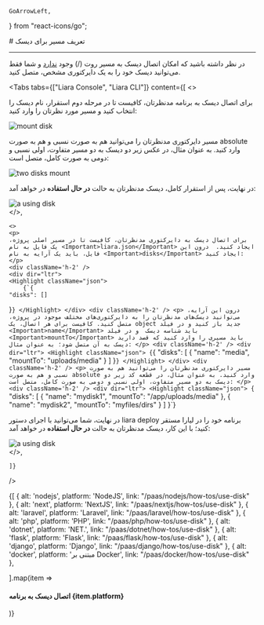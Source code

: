     GoArrowLeft,
} from "react-icons/go";


<Layout>
<Head>
<title>مستندات تعریف مسیر برای دیسک‌ - لیارا</title>

<meta property="og:title" content="مستندات خدمات رایانش ابری لیارا" />
<meta property="og:description" content="مستندات مربوط به نحوه تعریف مسیر برای یک دیسک در لیارا"  />
</Head>
# تعریف مسیر برای دیسک

<hr className="mb-2" />

<Alert variant="info">
<p>
در نظر داشته باشید که امکان اتصال دیسک به مسیر روت (<Important>/</Important>) وجود <u>ندارد</u> و شما فقط می‌توانید دیسک خود را به یک دایرکتوری مشخص، متصل کنید. 
</p>
</Alert>


<Tabs 
    tabs={["Liara Console", "Liara CLI"]} 
    content={[
    <>
    <p>
        برای اتصال دیسک به برنامه مدنظرتان، کافیست تا در مرحله دوم استقرار، نام دیسک را انتخاب کنید و مسیر مورد نظرتان را وارد کنید:
    </p>
    <div className="h-4" />
    <img src="https://media.liara.ir/docs/step-2-mount-disk.png" alt="mount disk"/>
    <div className="h-4" />
    <p>
    مسیر دایرکتوری مدنظرتان را می‌توانید هم به صورت نسبی و هم به صورت absolute وارد کنید. به عنوان مثال، در عکس زیر دو دیسک به دو مسیر متفاوت، اولی نسبی و دومی به صورت کامل، متصل است:
    </p>
    <div className="h-4" />
    <img src="https://media.liara.ir/docs/two-disks-console.png" alt="two disks mount"/>
    <div className="h-4" />
    <p>
    در نهایت، پس از استقرار کامل، دیسک مدنظرتان به حالت <b>در حال استفاده</b> در خواهد آمد:
    </p>
    <div className="h-4" />
    <img src="https://media.liara.ir/docs/a-using-disk.png" alt="a using disk"/>
    <div className="h-4" />
    </>,
    
    <>
    <p>
    برای اتصال دیسک به دایرکتوری مدنظرتان، کافیست تا در مسیر اصلی پروژه، یک فایل به نام <Important>liara.json</Important> ایجاد کنید.  درون این فایل، باید یک آرایه به نام <Important>disks</Important> ایجاد کنید:
    </p>
    <div className='h-2' />
    <div dir="ltr">
    <Highlight className="json">
        {`{
    "disks": []
}`}
    </Highlight>
    </div>
    <div className='h-2' />
    <p>
    درون این آرایه، می‌توانید دیسک‌های مدنظرتان را به دایرکتوری‌های مختلف موجود در پروژه، متصل کنید. کافیست برای هر اتصال، یک object جدید باز کنید و در فیلد <Important>name</Important> باید شناسه دیسک  و در فیلد <Important>mountTo</Important> باید مسیری را وارد کنید که قصد دارید دیسک به آن متصل شود؛ به عنوان مثال:
    </p>
    <div className='h-2' />
    <div dir="ltr">
    <Highlight className="json">
        {`{
    "disks": [
        {
            "name": "media",
            "mountTo": "uploads/media"
        }
    ]
}`}
    </Highlight>
    </div>
    <div className='h-2' />
    <p>
    مسیر دایرکتوری مدنظرتان را می‌توانید هم به صورت نسبی و هم به صورت absolute وارد کنید. به عنوان مثال، در قطعه کد زیر دو دیسک به دو مسیر متفاوت، اولی نسبی و دومی به صورت کامل، متصل است:
    </p>
    <div className='h-2' />
    <div dir="ltr">
    <Highlight className="json">
        {`    "disks": [
        {
            "name": "mydisk1",
            "mountTo": "/app/uploads/media"
        },
        {
            "name": "mydisk2",
            "mountTo": "myfiles/dirs"
        }
    ]
}`}
    </Highlight>
    </div>
    <div className='h-2' />
    <p>
    در نهایت، شما می‌توانید با اجرای دستور <Important>liara deploy</Important> برنامه خود را در لیارا مستقر کنید؛ با این کار، دیسک مدنظرتان به حالت <b>در حال استفاده</b> در خواهد آمد:
    </p>
    <div className="h-4" />
    <img src="https://media.liara.ir/docs/a-using-disk.png" alt="a using disk"/>
    <div className="h-4" />
    </>,

    ]} 
/>
<Section id="see-also" title="همچنین بخوانید:" />
<div className="grid md:grid-cols-2 gap-4">
            {[
    { alt: 'nodejs', platform: 'NodeJS', link: "/paas/nodejs/how-tos/use-disk" },
    { alt: 'next', platform: 'NextJS', link: "/paas/nextjs/how-tos/use-disk" },
    { alt: 'laravel', platform: 'Laravel', link: "/paas/laravel/how-tos/use-disk" },
    { alt: 'php', platform: 'PHP', link: "/paas/php/how-tos/use-disk" },
    { alt: 'dotnet', platform: 'NET.', link: "/paas/dotnet/how-tos/use-disk" },
    { alt: 'flask', platform: 'Flask', link: "/paas/flask/how-tos/use-disk" },
    { alt: 'django', platform: 'Django', link: "/paas/django/how-tos/use-disk" },
    { alt: 'docker', platform: 'مبتنی بر Docker', link: "/paas/docker/how-tos/use-disk" },
    
  ].map(item =>
              <Link href={item.link}>
                <Card className="flex cursor-pointer w-full items-center justify-between">
                  <div className="flex items-center gap-3">
                    <div className="w-[40px] p-1  bg-[#333] rounded-lg">
                      <PlatformIcon platform={item.alt} />
                    </div>
                    <h4>
                      اتصال دیسک به برنامه  {item.platform}
                    </h4>
                  </div>
                  <GoArrowLeft className="ml-1" />
                </Card>
              </Link>
            )}
          </div>

</Layout>